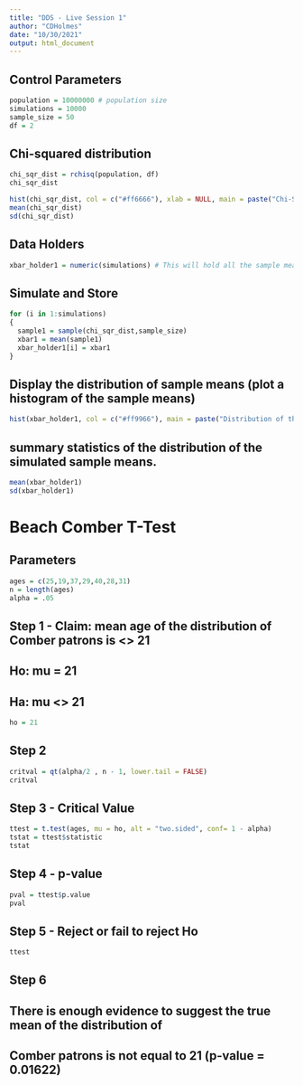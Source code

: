 ---
title: "DDS - Live Session 1"
author: "CDHolmes"
date: "10/30/2021"
output: html_document
---


## Control Parameters
```{r}
population = 10000000 # population size
simulations = 10000
sample_size = 50
df = 2
```

## Chi-squared distribution
```{r}
chi_sqr_dist = rchisq(population, df)
chi_sqr_dist

hist(chi_sqr_dist, col = c("#ff6666"), xlab = NULL, main = paste("Chi-Square Distribution: df = ", df))
mean(chi_sqr_dist)
sd(chi_sqr_dist)
```

## Data Holders
```{r}
xbar_holder1 = numeric(simulations) # This will hold all the sample means for the first distribution.
```

## Simulate and Store
```{r}
for (i in 1:simulations)
{
  sample1 = sample(chi_sqr_dist,sample_size)
  xbar1 = mean(sample1)
  xbar_holder1[i] = xbar1
}
```

## Display the distribution of sample means (plot a histogram of the sample means)
```{r}
hist(xbar_holder1, col = c("#ff9966"), main = paste("Distribution of the sample mean: n = ", sample_size), xlab = "Dist Sample Means", xlim = c(-4,4))
```

## summary statistics of the distribution of the simulated sample means.
```{r}
mean(xbar_holder1)
sd(xbar_holder1)
```



# Beach Comber T-Test

## Parameters
```{r}
ages = c(25,19,37,29,40,28,31)
n = length(ages)
alpha = .05
```

## Step 1 - Claim: mean age of the distribution of Comber patrons is <> 21
##  Ho: mu = 21
##  Ha: mu <> 21
```{r}
ho = 21
```

## Step 2
```{r}
critval = qt(alpha/2 , n - 1, lower.tail = FALSE)
critval

```

## Step 3 - Critical Value
```{r}
ttest = t.test(ages, mu = ho, alt = "two.sided", conf= 1 - alpha)
tstat = ttest$statistic
tstat
```

## Step 4 - p-value
```{r}
pval = ttest$p.value
pval
```

## Step 5 - Reject or fail to reject Ho
```{r}
ttest
```

## Step 6
## There is enough evidence to suggest the true mean of the distribution of 
## Comber patrons is not equal to 21 (p-value = 0.01622)

